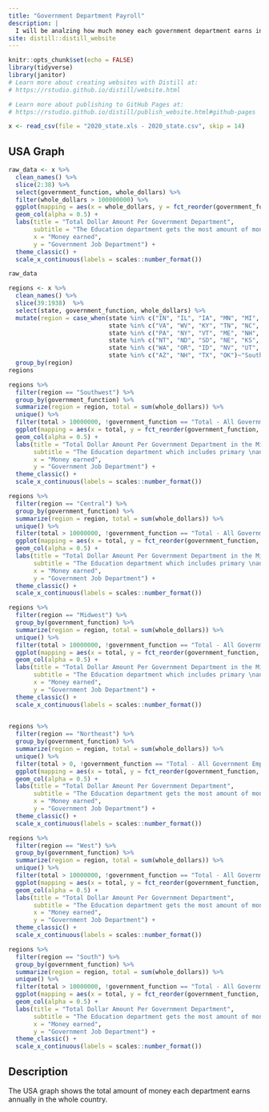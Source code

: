 ```yaml
---
title: "Government Department Payroll"
description: |
  I will be analzing how much money each government department earns in each state
site: distill::distill_website
---
```


```r
knitr::opts_chunk$set(echo = FALSE)
library(tidyverse)
library(janitor)
# Learn more about creating websites with Distill at:
# https://rstudio.github.io/distill/website.html

# Learn more about publishing to GitHub Pages at:
# https://rstudio.github.io/distill/publish_website.html#github-pages

```

```r
x <- read_csv(file = "2020_state.xls - 2020_state.csv", skip = 14)


```
## USA Graph
```r
raw_data <- x %>%  
  clean_names() %>% 
  slice(2:38) %>%
  select(government_function, whole_dollars) %>%
  filter(whole_dollars > 100000000) %>%
  ggplot(mapping = aes(x = whole_dollars, y = fct_reorder(government_function, whole_dollars))) + 
  geom_col(alpha = 0.5) + 
  labs(title = "Total Dollar Amount Per Government Department", 
       subtitle = "The Education department gets the most amount of money annually",
       x = "Money earned",
       y = "Government Job Department") + 
  theme_classic() +
  scale_x_continuous(labels = scales::number_format())

raw_data
```
```r
regions <- x %>%  
  clean_names() %>% 
  slice(39:1938)  %>%
  select(state, government_function, whole_dollars) %>%
  mutate(region = case_when(state %in% c("IN", "IL", "IA", "MN", "MI", "WI", "OH")~"Midwest",
                            state %in% c("VA", "WV", "KY", "TN", "NC", "SC", "GA", "AL", "MS", "LA", "AR", "FL")~"South",
                            state %in% c("PA", "NY", "VT", "ME", "NH", "MA", "RI", "NJ", "CT", "DE", "MD")~"Northeast",
                            state %in% c("NT", "ND", "SD", "NE", "KS", "CO", "WY")~"Central",
                            state %in% c("WA", "OR", "ID", "NV", "UT", "CA", "AK", "HI")~"West",
                            state %in% c("AZ", "NH", "TX", "OK")~"Southwest")) %>%
  group_by(region)
regions

```
```r
regions %>% 
  filter(region == "Southwest") %>%
  group_by(government_function) %>%
  summarize(region = region, total = sum(whole_dollars)) %>%
  unique() %>%
  filter(total > 10000000, !government_function == "Total - All Government Employment Functions") %>%
  ggplot(mapping = aes(x = total, y = fct_reorder(government_function, total))) + 
  geom_col(alpha = 0.5) + 
  labs(title = "Total Dollar Amount Per Government Department in the Midwest", 
       subtitle = "The Education department which includes primary \nand secondary education gets the most amount \nof money annually",
       x = "Money earned",
       y = "Government Job Department") + 
  theme_classic() +
  scale_x_continuous(labels = scales::number_format())
```

```r
regions %>% 
  filter(region == "Central") %>%
  group_by(government_function) %>%
  summarize(region = region, total = sum(whole_dollars)) %>%
  unique() %>%
  filter(total > 10000000, !government_function == "Total - All Government Employment Functions") %>%
  ggplot(mapping = aes(x = total, y = fct_reorder(government_function, total))) + 
  geom_col(alpha = 0.5) + 
  labs(title = "Total Dollar Amount Per Government Department in the Midwest", 
       subtitle = "The Education department which includes primary \nand secondary education gets the most amount \nof money annually",
       x = "Money earned",
       y = "Government Job Department") + 
  theme_classic() +
  scale_x_continuous(labels = scales::number_format())
```

```r
regions %>% 
  filter(region == "Midwest") %>%
  group_by(government_function) %>%
  summarize(region = region, total = sum(whole_dollars)) %>%
  unique() %>%
  filter(total > 10000000, !government_function == "Total - All Government Employment Functions") %>%
  ggplot(mapping = aes(x = total, y = fct_reorder(government_function, total))) + 
  geom_col(alpha = 0.5) + 
  labs(title = "Total Dollar Amount Per Government Department in the Midwest", 
       subtitle = "The Education department which includes primary \nand secondary education gets the most amount \nof money annually",
       x = "Money earned",
       y = "Government Job Department") + 
  theme_classic() +
  scale_x_continuous(labels = scales::number_format())
  

```
```r
regions %>% 
  filter(region == "Northeast") %>%
  group_by(government_function) %>%
  summarize(region = region, total = sum(whole_dollars)) %>%
  unique() %>%
  filter(total > 0, !government_function == "Total - All Government Employment Functions") %>%
  ggplot(mapping = aes(x = total, y = fct_reorder(government_function, total))) + 
  geom_col(alpha = 0.5) + 
  labs(title = "Total Dollar Amount Per Government Department", 
       subtitle = "The Education department gets the most amount of money annually",
       x = "Money earned",
       y = "Government Job Department") + 
  theme_classic() +
  scale_x_continuous(labels = scales::number_format())
```
```r
regions %>% 
  filter(region == "West") %>%
  group_by(government_function) %>%
  summarize(region = region, total = sum(whole_dollars)) %>%
  unique() %>%
  filter(total > 10000000, !government_function == "Total - All Government Employment Functions") %>%
  ggplot(mapping = aes(x = total, y = fct_reorder(government_function, total))) + 
  geom_col(alpha = 0.5) + 
  labs(title = "Total Dollar Amount Per Government Department", 
       subtitle = "The Education department gets the most amount of money annually",
       x = "Money earned",
       y = "Government Job Department") + 
  theme_classic() +
  scale_x_continuous(labels = scales::number_format())
```
```r
regions %>% 
  filter(region == "South") %>%
  group_by(government_function) %>%
  summarize(region = region, total = sum(whole_dollars)) %>%
  unique() %>%
  filter(total > 10000000, !government_function == "Total - All Government Employment Functions") %>%
  ggplot(mapping = aes(x = total, y = fct_reorder(government_function, total))) + 
  geom_col(alpha = 0.5) + 
  labs(title = "Total Dollar Amount Per Government Department", 
       subtitle = "The Education department gets the most amount of money annually",
       x = "Money earned",
       y = "Government Job Department") + 
  theme_classic() +
  scale_x_continuous(labels = scales::number_format())
```



## Description
The USA graph shows the total amount of money each department earns annually in the whole country.